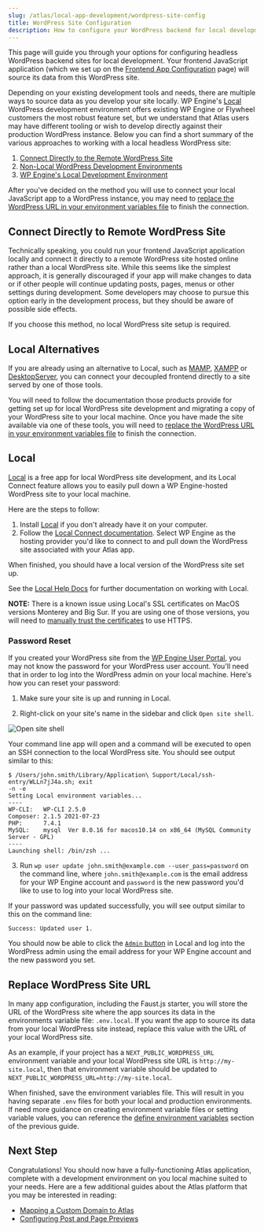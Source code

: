 ```yaml
---
slug: /atlas/local-app-development/wordpress-site-config
title: WordPress Site Configuration
description: How to configure your WordPress backend for local development
---
```


This page will guide you through your options for configuring headless WordPress backend sites for local development. Your frontend JavaScript application (which we set up on the [Frontend App Configuration](./frontend-app-config) page) will source its data from this WordPress site.

Depending on your existing development tools and needs, there are multiple ways to source data as you develop your site locally. WP Engine's [Local](https://localwp.com/) WordPress development environment offers existing WP Engine or Flywheel customers the most robust feature set, but we understand that Atlas users may have different tooling or wish to develop directly against their production WordPress instance. Below you can find a short summary of the various approaches to working with a local headless WordPress site:
1. [Connect Directly to the Remote WordPress Site](#connect-directly-to-remote-wordpress-site)
1. [Non-Local WordPress Development Environments](#local-alternatives)
1. [WP Engine's Local Development Environment](#local)

After you've decided on the method you will use to connect your local JavaScript app to a WordPress instance, you may need to [replace the WordPress URL in your environment variables file](#replace-wordpress-site-url) to finish the connection.

## Connect Directly to Remote WordPress Site

Technically speaking, you could run your frontend JavaScript application locally and connect it directly to a remote WordPress site hosted online rather than a local WordPress site. While this seems like the simplest approach, it is generally discouraged if your app will make changes to data or if other people will continue updating posts, pages, menus or other settings during development. Some developers may choose to pursue this option early in the development process, but they should be aware of possible side effects. 

If you choose this method, no local WordPress site setup is required.

## Local Alternatives

If you are already using an alternative to Local, such as [MAMP](https://www.mamp.info/en/mac/), [XAMPP](https://www.apachefriends.org/index.html) or [DesktopServer](https://serverpress.com/), you can connect your decoupled frontend directly to a site served by one of those tools.

You will need to follow the documentation those products provide for getting set up for local WordPress site development and migrating a copy of your WordPress site to your local machine. Once you have made the site available via one of these tools, you will need to [replace the WordPress URL in your environment variables file](#replace-wordpress-site-url) to finish the connection.

## Local

[Local](https://localwp.com/) is a free app for local WordPress site development, and its Local Connect feature allows you to easily pull down a WP Engine-hosted WordPress site to your local machine.

Here are the steps to follow:

1. Install [Local](https://localwp.com/) if you don't already have it on your computer.
1. Follow the [Local Connect documentation](https://localwp.com/help-docs/connect/local-connect/). Select WP Engine as the hosting provider you'd like to connect to and pull down the WordPress site associated with your Atlas app.

When finished, you should have a local version of the WordPress site set up.

See the [Local Help Docs](https://localwp.com/help-docs/) for further documentation on working with Local.

**NOTE:** There is a known issue using Local's SSL certificates on MacOS versions Monterey and Big Sur. If you are using one of those versions, you will need to [manually trust the certificates](https://localwp.com/help-docs/ssl/managing-local-sites-ssl-certificate-in-macos/) to use HTTPS.

### Password Reset

If you created your WordPress site from the [WP Engine User Portal](https://my.wpengine.com/), you may not know the password for your WordPress user account. You'll need that in order to log into the WordPress admin on your local machine. Here's how you can reset your password:

1. Make sure your site is up and running in Local.

2. Right-click on your site's name in the sidebar and click `Open site shell`.

![Open site shell](./assets/img/open-site-shell.png)

Your command line app will open and a command will be executed to open an SSH connection to the local WordPress site. You should see output similar to this:

```
$ /Users/john.smith/Library/Application\ Support/Local/ssh-entry/WLLn7jJ4a.sh; exit
-n -e
Setting Local environment variables...
----
WP-CLI:   WP-CLI 2.5.0
Composer: 2.1.5 2021-07-23
PHP:      7.4.1
MySQL:    mysql  Ver 8.0.16 for macos10.14 on x86_64 (MySQL Community Server - GPL)
----
Launching shell: /bin/zsh ...
```

3. Run `wp user update john.smith@example.com --user_pass=password` on the command line, where `john.smith@example.com` is the email address for your WP Engine account and `password` is the new password you'd like to use to log into your local WordPress site.

If your password was updated successfully, you will see output similar to this on the command line:

```
Success: Updated user 1.
```

You should now be able to click the [`Admin` button](https://localwp.com/help-docs/local-features/using-one-click-admin/) in Local and log into the WordPress admin using the email address for your WP Engine account and the new password you set.


## Replace WordPress Site URL

In many app configuration, including the Faust.js starter, you will store the URL of the WordPress site where the app sources its data in the environments variable file: `.env.local`. If you want the app to source its data from your local WordPress site instead, replace this value with the URL of your local WordPress site.

As an example, if your project has a `NEXT_PUBLIC_WORDPRESS_URL` environment variable and your local WordPress site URL is `http://my-site.local`, then that environment variable should be updated to `NEXT_PUBLIC_WORDPRESS_URL=http://my-site.local`.

When finished, save the environment variables file. This will result in you having separate `.env` files for both your local and production environments. If need more guidance on creating environment variable files or setting variable values, you can reference the [define environment variables](./frontend-app-config#2--define-environment-variables) section of the previous guide.

## Next Step

Congratulations! You should now have a fully-functioning Atlas application, complete with a development environment on you local machine suited to your needs. Here are a few additional guides about the Atlas platform that you may be interested in reading:
- [Mapping a Custom Domain to Atlas](../additional-guides/domain-mapping)
- [Configuring Post and Page Previews](../additional-guides/post-previews) 

